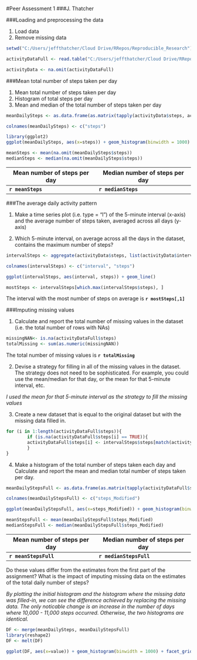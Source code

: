 #Peer Assessment 1
###J. Thatcher  

###Loading and preprocessing the data

1. Load data  
2. Remove missing data  
```r
setwd("C:/Users/jeffthatcher/Cloud Drive/RRepos/Reproducible_Research")

activityDataFull <- read.table("C:/Users/jeffthatcher/Cloud Drive/RRepos/repdata-data-activity/activity.csv", sep = ",", header = TRUE)

activityData <- na.omit(activityDataFull)
```

###Mean total number of steps taken per day  

1. Mean total number of steps taken per day  
2. Histogram of total steps per day  
3. Mean and median of the total number of steps taken per day  

```r
meanDailySteps <- as.data.frame(as.matrix(tapply(activityData$steps, activityData$date, sum)))

colnames(meanDailySteps) <- c("steps")

library(ggplot2)
ggplot(meanDailySteps, aes(x=steps)) + geom_histogram(binwidth = 1000)

meanSteps <- mean(na.omit(meanDailySteps$steps))
medianSteps <- median(na.omit(meanDailySteps$steps))
```

Mean number of steps per day | Median number of steps per day
-----------------------------|-------------------------------
**`r meanSteps`**            | **`r medianSteps`**  

###The average daily activity pattern  

1. Make a time series plot (i.e. type = "l") of the 5-minute interval (x-axis) and the average number of steps taken, averaged across all days (y-axis)  

2. Which 5-minute interval, on average across all the days in the dataset, contains the maximum number of steps?  

```r
intervalSteps <- aggregate(activityData$steps, list(activityData$interval), mean)

colnames(intervalSteps) <- c("interval", "steps")

ggplot(intervalSteps, aes(interval, steps)) + geom_line()

mostSteps <- intervalSteps[which.max(intervalSteps$steps), ]
```
The interval with the most number of steps on average is **`r mostSteps[,1]`**  

###Imputing missing values  

1. Calculate and report the total number of missing values in the dataset (i.e. the total number of rows with NAs)

```r
missingNAN<- is.na(activityDataFull$steps)
totalMissing <- sum(as.numeric(missingNAN))
```
The total number of missing values is **`r totalMissing`**


2. Devise a strategy for filling in all of the missing values in the dataset. The strategy does not need to be sophisticated. For example, you could use the mean/median for that day, or the mean for that 5-minute interval, etc.

*I used the mean for that 5-minute interval as the strategy to fill the missing values*

3. Create a new dataset that is equal to the original dataset but with the missing data filled in.

```r
for (i in 1:length(activityDataFull$steps)){
        if (is.na(activityDataFull$steps[i] == TRUE)){        
        activityDataFull$steps[i] <- intervalSteps$steps[match(activityDataFull$interval[i], intervalSteps$interval)]  
        } 
}
```

4. Make a histogram of the total number of steps taken each day and Calculate and report the mean and median total number of steps taken per day. 

```r
meanDailyStepsFull <- as.data.frame(as.matrix(tapply(activityDataFull$steps, activityDataFull$date, sum)))

colnames(meanDailyStepsFull) <- c("steps_Modified")

ggplot(meanDailyStepsFull, aes(x=steps_Modified)) + geom_histogram(binwidth = 1000)

meanStepsFull <- mean(meanDailyStepsFull$steps_Modified)
medianStepsFull <- median(meanDailyStepsFull$steps_Modified)
```

Mean number of steps per day | Median number of steps per day
-----------------------------|-------------------------------
**`r meanStepsFull`**        | **`r medianStepsFull`**  

Do these values differ from the estimates from the first part of the assignment? What is the impact of imputing missing data on the estimates of the total daily number of steps?  

*By plotting the initial histogram and the histogram where the missing data was filled-in, we can see the difference achieved by replacing the missing data.  The only noticable change is an increase in the number of days where 10,000 - 11,000 steps occurred.  Otherwise, the two histograms are identical.* 

```r
DF <- merge(meanDailySteps, meanDailyStepsFull)
library(reshape2)
DF <- melt(DF)

ggplot(DF, aes(x=value)) + geom_histogram(binwidth = 1000) + facet_grid(.~ variable)
```


